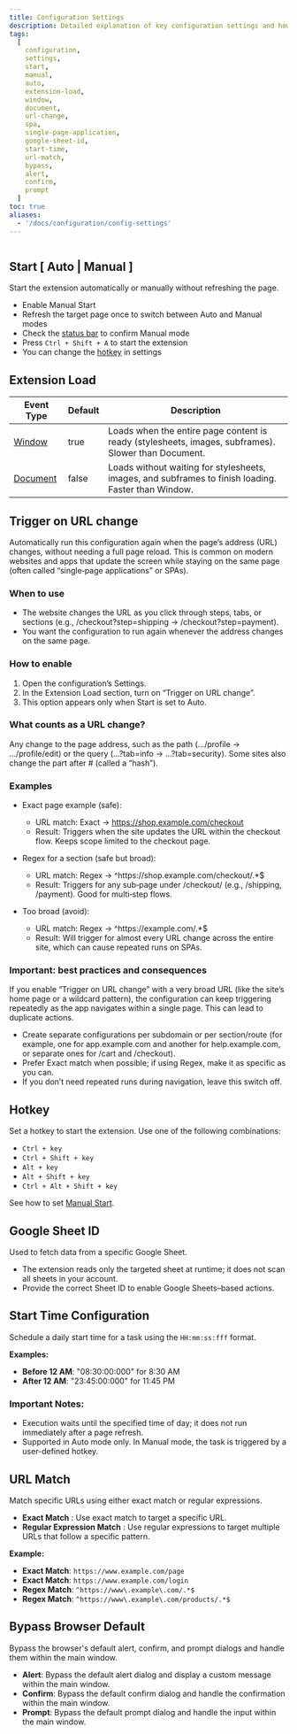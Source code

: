```yaml
---
title: Configuration Settings
description: Detailed explanation of key configuration settings and how to use them effectively.
tags:
  [
    configuration,
    settings,
    start,
    manual,
    auto,
    extension-load,
    window,
    document,
    url-change,
    spa,
    single-page-application,
    google-sheet-id,
    start-time,
    url-match,
    bypass,
    alert,
    confirm,
    prompt
  ]
toc: true
aliases:
  - '/docs/configuration/config-settings'
---
```


<img
  class="d-block mb-4 img-fluid rounded-3"
  src="/docs/[[config:docs_version]]/assets/img/configuration-settings.png"
  alt=""
/>

## Start [ Auto | Manual ]

Start the extension automatically or manually without refreshing the page.

- Enable Manual Start
- Refresh the target page once to switch between Auto and Manual modes
- Check the [status bar]([[docsref:/extension/status-bar]]) to confirm Manual mode
- Press `Ctrl + Shift + A` to start the extension
- You can change the [hotkey]([[docsref:/configuration/config-settings#hotkey]]) in settings

## Extension Load

<BsTable>

| Event Type                                                                                 | Default | Description                                                                                              |
| ------------------------------------------------------------------------------------------ | ------- | -------------------------------------------------------------------------------------------------------- |
| [Window](https://developer.mozilla.org/en-US/docs/Web/API/GlobalEventHandlers/onload)      | true    | Loads when the entire page content is ready (stylesheets, images, subframes).<br />Slower than Document. |
| [Document](https://developer.mozilla.org/en-US/docs/Web/API/Window/DOMContentLoaded_event) | false   | Loads without waiting for stylesheets, images, and subframes to finish loading.<br />Faster than Window. |

</BsTable>

## Trigger on URL change

Automatically run this configuration again when the page’s address (URL) changes, without needing a full page reload. This is common on modern websites and apps that update the screen while staying on the same page (often called “single‑page applications” or SPAs).

### When to use

- The website changes the URL as you click through steps, tabs, or sections (e.g., /checkout?step=shipping → /checkout?step=payment).
- You want the configuration to run again whenever the address changes on the same page.

### How to enable

1. Open the configuration’s Settings.
2. In the Extension Load section, turn on “Trigger on URL change”.
3. This option appears only when Start is set to Auto.

### What counts as a URL change?

Any change to the page address, such as the path (…/profile → …/profile/edit) or the query (…?tab=info → …?tab=security). Some sites also change the part after # (called a “hash”).

### Examples

- Exact page example (safe):
  - URL match: Exact → https://shop.example.com/checkout
  - Result: Triggers when the site updates the URL within the checkout flow. Keeps scope limited to the checkout page.

- Regex for a section (safe but broad):
  - URL match: Regex → ^https://shop\.example\.com/checkout/.\*$
  - Result: Triggers for any sub‑page under /checkout/ (e.g., /shipping, /payment). Good for multi‑step flows.

- Too broad (avoid):
  - URL match: Regex → ^https://example\.com/.\*$
  - Result: Will trigger for almost every URL change across the entire site, which can cause repeated runs on SPAs.

### Important: best practices and consequences

<Callout type="warning">

If you enable “Trigger on URL change” with a very broad URL (like the site’s home page or a wildcard pattern), the configuration can keep triggering repeatedly as the app navigates within a single page. This can lead to duplicate actions.

</Callout>

<Callout type="info">

- Create separate configurations per subdomain or per section/route (for example, one for app.example.com and another for help.example.com, or separate ones for /cart and /checkout).
- Prefer Exact match when possible; if using Regex, make it as specific as you can.
- If you don’t need repeated runs during navigation, leave this switch off.

</Callout>

## Hotkey

Set a hotkey to start the extension. Use one of the following combinations:

- `Ctrl + key`
- `Ctrl + Shift + key`
- `Alt + key`
- `Alt + Shift + key`
- `Ctrl + Alt + Shift + key`

See how to set [Manual Start]([[docsref:/configuration/config-settings#start--auto--manual-]]).

## Google Sheet ID

Used to fetch data from a specific Google Sheet.

- The extension reads only the targeted sheet at runtime; it does not scan all sheets in your account.
- Provide the correct Sheet ID to enable Google Sheets–based actions.

## Start Time Configuration

Schedule a daily start time for a task using the `HH:mm:ss:fff` format.

**Examples:**

- **Before 12 AM**: "08:30:00:000" for 8:30 AM
- **After 12 AM**: "23:45:00:000" for 11:45 PM

<Callout type="info">

### Important Notes:

- Execution waits until the specified time of day; it does not run immediately after a page refresh.
- Supported in Auto mode only. In Manual mode, the task is triggered by a user-defined hotkey.

</Callout>

## URL Match

Match specific URLs using either exact match or regular expressions.

- **Exact Match** : Use exact match to target a specific URL.
- **Regular Expression Match** : Use regular expressions to target multiple URLs that follow a specific pattern.

**Example:**

- **Exact Match**: `https://www.example.com/page`
- **Exact Match**: `https://www.example.com/login`
- **Regex Match**: `^https://www\.example\.com/.*$`
- **Regex Match**: `^https://www\.example\.com/products/.*$`

## Bypass Browser Default

Bypass the browser's default alert, confirm, and prompt dialogs and handle them within the main window.

- **Alert**: Bypass the default alert dialog and display a custom message within the main window.
- **Confirm**: Bypass the default confirm dialog and handle the confirmation within the main window.
- **Prompt**: Bypass the default prompt dialog and handle the input within the main window.
